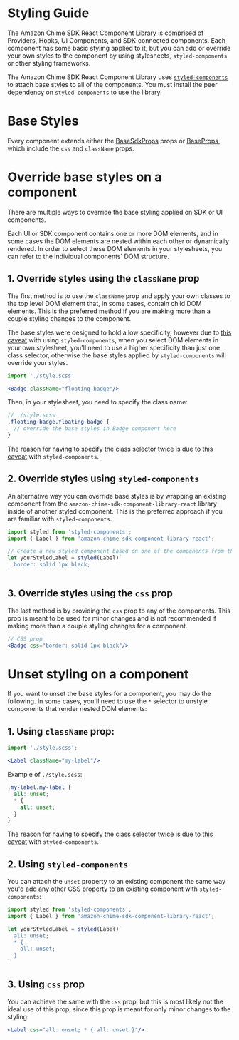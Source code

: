 <Meta title="Styling Guide" />

# Styling Guide

The Amazon Chime SDK React Component Library is comprised of Providers, Hooks, UI Components, and SDK-connected components. 
Each component has some basic styling applied to it, but you can add or override your own styles to the component by using stylesheets,
`styled-components` or other styling frameworks. 

The Amazon Chime SDK React Component Library uses [`styled-components`](https://styled-components.com/docs) to attach base styles to all of the components. You must install the peer dependency on `styled-components` to use the library. 


# Base Styles
Every component extends either the [BaseSdkProps](https://github.com/aws/amazon-chime-sdk-component-library-react/blob/61464e15175b0f88d141f968790524c5443ea5d1/src/components/sdk/Base/index.tsx) props or [BaseProps](https://github.com/aws/amazon-chime-sdk-component-library-react/blob/61464e15175b0f88d141f968790524c5443ea5d1/src/components/ui/Base/index.ts), which include the `css` and `className` props. 

# Override base styles on a component
There are multiple ways to override the base styling applied on SDK or UI components.

Each UI or SDK component contains one or more DOM elements, and in some cases the DOM elements are nested within each other or dynamically rendered.
In order to select these DOM elements in your stylesheets, you can refer to the individual components' DOM structure. 

## 1. Override styles using the `className` prop

The first method is to use the `className` prop and apply your own classes to the top level DOM element that, in some cases, contain child DOM elements.
This is the preferred method if you are making more than a couple styling changes to the component.

The base styles were designed to hold a low specificity, however due to [this caveat](https://styled-components.com/docs/advanced#issues-with-specificity) with using `styled-components`, when you select DOM elements in your own stylesheet, you'll need
to use a higher specificity than just one class selector, otherwise the base styles applied by `styled-components` will override your styles.

```jsx
import './style.scss'

<Badge className="floating-badge"/>
```
Then, in your stylesheet, you need to specify the class name:

```scss
// ./style.scss
.floating-badge.floating-badge {
  // override the base styles in Badge component here
}
```
The reason for having to specify the class selector twice is due to [this caveat](https://styled-components.com/docs/advanced#issues-with-specificity) with `styled-components`. 

## 2. Override styles using `styled-components`

An alternative way you can override base styles is by wrapping an existing component from the `amazon-chime-sdk-component-library-react` library inside of another styled component.
This is the preferred approach if you are familiar with `styled-components`.

```jsx
import styled from 'styled-components';
import { Label } from 'amazon-chime-sdk-component-library-react';

// Create a new styled component based on one of the components from the component library
let yourStyledLabel = styled(Label)`
  border: solid 1px black;
`
```

## 3. Override styles using the `css` prop
The last method is by providing the `css` prop to any of the components. This prop is meant to be used
for minor changes and is not recommended if making more than a couple styling changes for a component.

```jsx
// CSS prop 
<Badge css="border: solid 1px black"/>
```


#  Unset styling on a component
If you want to unset the base styles for a component, you may do the following.
In some cases, you'll need to use the `*` selector to unstyle components that render nested DOM elements:

## 1. Using `className` prop:
```jsx
import './style.scss';

<Label className="my-label"/>
```
Example of `./style.scss`:
```scss
.my-label.my-label {
  all: unset;
  * {
    all: unset;
  }
}
```
The reason for having to specify the class selector twice is due to [this caveat](https://styled-components.com/docs/advanced#issues-with-specificity) with `styled-components`. 

## 2. Using `styled-components`
You can attach the `unset` property to an existing component the same way you'd add any other CSS property to an existing component with `styled-components`:

```jsx
import styled from 'styled-components';
import { Label } from 'amazon-chime-sdk-component-library-react';

let yourStyledLabel = styled(Label)`
  all: unset;
  * {
    all: unset;
  }
`
```

## 3. Using `css` prop

You can achieve the same with the `css` prop, but this is most likely not the ideal
use of this prop, since this prop is meant for only minor changes to the styling:

```jsx
<Label css="all: unset; * { all: unset }"/>
```
